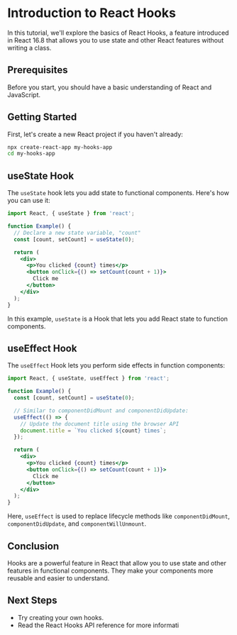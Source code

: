 # Introduction to React Hooks

In this tutorial, we'll explore the basics of React Hooks, a feature introduced in React 16.8 that allows you to use state and other React features without writing a class.

## Prerequisites

Before you start, you should have a basic understanding of React and JavaScript.

## Getting Started

First, let's create a new React project if you haven't already:

```bash
npx create-react-app my-hooks-app
cd my-hooks-app
```

## useState Hook

The `useState` hook lets you add state to functional components. Here's how you can use it:

```jsx
import React, { useState } from 'react';

function Example() {
  // Declare a new state variable, "count"
  const [count, setCount] = useState(0);

  return (
    <div>
      <p>You clicked {count} times</p>
      <button onClick={() => setCount(count + 1)}>
        Click me
      </button>
    </div>
  );
}
```

In this example, `useState` is a Hook that lets you add React state to function components.

## useEffect Hook

The `useEffect` Hook lets you perform side effects in function components:

```jsx
import React, { useState, useEffect } from 'react';

function Example() {
  const [count, setCount] = useState(0);

  // Similar to componentDidMount and componentDidUpdate:
  useEffect(() => {
    // Update the document title using the browser API
    document.title = `You clicked ${count} times`;
  });

  return (
    <div>
      <p>You clicked {count} times</p>
      <button onClick={() => setCount(count + 1)}>
        Click me
      </button>
    </div>
  );
}
```

Here, `useEffect` is used to replace lifecycle methods like `componentDidMount`, `componentDidUpdate`, and `componentWillUnmount`.

## Conclusion

Hooks are a powerful feature in React that allow you to use state and other features in functional components. They make your components more reusable and easier to understand.

## Next Steps

- Try creating your own hooks.
- Read the React Hooks API reference for more informati
